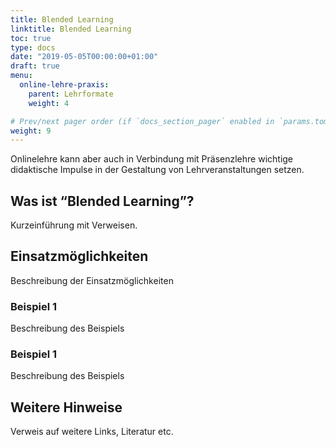 ```yaml
---
title: Blended Learning
linktitle: Blended Learning
toc: true
type: docs
date: "2019-05-05T00:00:00+01:00"
draft: true
menu:
  online-lehre-praxis:
    parent: Lehrformate
    weight: 4

# Prev/next pager order (if `docs_section_pager` enabled in `params.toml`)
weight: 9
---
```


Onlinelehre kann aber auch in Verbindung mit Präsenzlehre wichtige didaktische Impulse in der Gestaltung von Lehrveranstaltungen setzen. 

## Was ist "Blended Learning"?

Kurzeinführung mit Verweisen.


## Einsatzmöglichkeiten

Beschreibung der Einsatzmöglichkeiten

### Beispiel 1

Beschreibung des Beispiels

### Beispiel 1

Beschreibung des Beispiels

## Weitere Hinweise

Verweis auf weitere Links, Literatur etc.